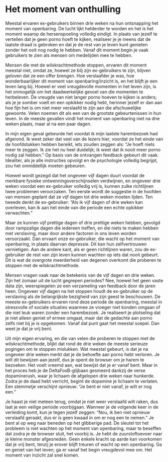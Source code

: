 # Het moment van onthulling

Meestal ervaren ex-gebruikers binnen drie weken na hun ontsnapping het moment van openbaring. De lucht lijkt helderder te worden en het is het moment waarop de hersenspoeling volledig eindigt. In plaats van jezelf te vertellen dat je geen porno hoeft te kijken, realiseer je je ineens dat de laatste draad is gebroken en dat je de rest van je leven kunt genieten zonder het ooit nog nodig te hebben. Vanaf dit moment begin je vaak gebruikers te zien als mensen om medelijden mee te hebben.

Mensen die met de wilskrachtmethode stoppen, ervaren dit moment meestal niet, omdat ze, hoewel ze blij zijn ex-gebruikers te zijn, blijven geloven dat ze een offer brengen. Hoe verslaafder je was, hoe wonderbaarlijker dit moment van openbaring/inzicht is, en het blijft je een leven lang bij. Hoewel er veel vreugdevolle momenten in het leven zijn, is het onmogelijk om het daadwerkelijke gevoel van die momenten te herbeleven. De vreugde van niet langer porno hoeven te kijken is anders; als je je somber voelt en een opkikker nodig hebt, herinner jezelf er dan aan hoe fijn het is om niet meer verslaafd te zijn aan die afschuwelijke gewoonte. Velen noemen dit als een van de grootste gebeurtenissen in hun leven. In de meeste gevallen vindt het moment van openbaring niet na drie weken plaats, maar al na een paar dagen.

In mijn eigen geval gebeurde het voordat ik mijn laatste harembezoek had afgerond. Ik weet zeker dat veel van de lezers hier, voordat ze het einde van de hoofdstukken hebben bereikt, iets zouden zeggen als: "Je hoeft niets meer te zeggen. Ik zie het nu heel duidelijk; ik weet dat ik nooit meer porno nodig zal hebben." Op basis van de ontvangen feedback gebeurt dit vaak. Idealiter, als je alle instructies opvolgt en de psychologie volledig begrijpt, zou het onmiddellijk moeten gebeuren.

Hoewel wordt gezegd dat het ongeveer vijf dagen duurt voordat de merkbare fysieke ontwenningsverschijnselen verdwijnen, en ongeveer drie weken voordat een ex-gebruiker volledig vrij is, kunnen zulke richtlijnen twee problemen veroorzaken. Ten eerste wordt de suggestie in de hoofden van mensen geplant dat ze vijf dagen tot drie weken moeten lijden. Ten tweede denkt de ex-gebruiker: "Als ik vijf dagen of drie weken kan overleven, kan ik aan het einde van die periode een echte opkikker verwachten."

Maar ze kunnen vijf prettige dagen of drie prettige weken hebben, gevolgd door rampzalige dagen die iedereen treffen, en die niets te maken hebben met verslaving, maar door andere factoren in ons leven worden veroorzaakt. Dan ervaart onze ex-gebruiker, die wacht op het moment van openbaring, in plaats daarvan depressie. Dit kan hun zelfvertrouwen vernietigen. Aan de andere kant, als er geen richtlijnen waren, zou de ex-gebruiker de rest van zijn leven kunnen wachten op iets dat nooit gebeurt. Dit is wat de overgrote meerderheid van degenen overkomt die proberen te stoppen met de wilskrachtmethode.

Mensen vragen vaak naar de betekenis van de vijf dagen en drie weken. Zijn het zomaar uit de lucht gegrepen periodes? Nee, hoewel het geen vaste data zijn, weerspiegelen ze een verzameling van feedback door de jaren heen. Ongeveer vijf dagen na het stoppen houdt de ex-gebruiker op de verslaving als de belangrijkste bezigheid van zijn geest te beschouwen. De meeste ex-gebruikers ervaren rond deze periode de openbaring, meestal in stressvolle of sociale situaties waarmee ze vroeger niet konden omgaan of die niet leuk waren zonder een harembezoek. Je realiseert je plotseling dat je niet alleen geniet of ermee omgaat, maar dat de gedachte aan porno zelfs niet bij je is opgekomen. Vanaf dat punt gaat het meestal soepel. Dan weet je dat je vrij bent.

Uit mijn eigen ervaring, en die van velen die proberen te stoppen met de wilskrachtmethode, blijkt dat rond de drie weken de meeste serieuze pogingen om te stoppen mislukken. Wat meestal gebeurt, is dat je na ongeveer drie weken merkt dat je de behoefte aan porno hebt verloren. Je wilt dit bewijzen aan jezelf, dus je opent de browser om je harem te bezoeken. Het voelt vreemd aan, wat bewijst dat je er vanaf bent. Maar in het proces heb je de DeltaFosB-glijbaan gesmeerd dankzij de verse dopaminerush, waar je lichaam de afgelopen drie weken naar hunkerde. Zodra je de daad hebt verricht, begint de dopamine je lichaam te verlaten. Een stemmetje verschijnt opnieuw: "Je bent er niet vanaf, je wilt er nog een."

Je haast je niet meteen terug, omdat je niet weer verslaafd wilt raken, dus laat je een veilige periode voorbijgaan. Wanneer je de volgende keer in de verleiding komt, kun je tegen jezelf zeggen: "Nou, ik ben niet opnieuw verslaafd geraakt, dus er is geen kwaad in om er nog een te nemen." Je bent al op weg naar beneden op het glibberige pad. De sleutel tot het probleem is niet wachten op het moment van openbaring, maar te beseffen dat zodra je de browser sluit, het voorbij is. Je hebt de zuurstoftoevoer naar je kleine monster afgesneden. Geen enkele kracht op aarde kan voorkomen dat je vrij bent, tenzij je erover blijft treuren of wacht op een openbaring. Ga en geniet van het leven; ga er vanaf het begin vreugdevol mee om. Het moment van inzicht zal snel komen.